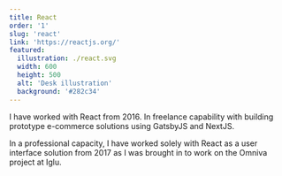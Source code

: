 ```yaml
---
title: React
order: '1'
slug: 'react'
link: 'https://reactjs.org/'
featured:
  illustration: ./react.svg
  width: 600
  height: 500
  alt: 'Desk illustration'
  background: '#282c34'
---
```


I have worked with React from 2016. In freelance capability with building prototype e-commerce solutions using GatsbyJS and NextJS.

In a professional capacity, I have worked solely with React as a user interface solution from 2017 as I was brought in to work on the Omniva project at Iglu.
